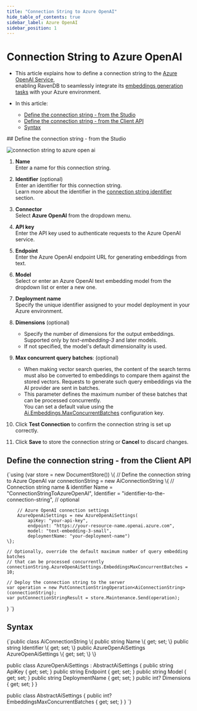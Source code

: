 ---
title: "Connection String to Azure OpenAI"
hide_table_of_contents: true
sidebar_label: Azure OpenAI
sidebar_position: 1
---




# Connection String to Azure OpenAI
<LanguageSwitcher supportedLanguages={supportedLanguages} />
<LanguageContent language="csharp">

<Admonition type="note" title="">

* This article explains how to define a connection string to the [Azure OpenAI Service](https://azure.microsoft.com/en-us/products/ai-services/openai-service),  
  enabling RavenDB to seamlessly integrate its [embeddings generation tasks](../../ai-integration/generating-embeddings/overview.mdx) with your Azure environment.

* In this article:
  * [Define the connection string - from the Studio](../../ai-integration/connection-strings/azure-open-ai.mdx#define-the-connection-string---from-the-studio)
  * [Define the connection string - from the Client API](../../ai-integration/connection-strings/azure-open-ai.mdx#define-the-connection-string---from-the-client-api)
  * [Syntax](../../ai-integration/connection-strings/azure-open-ai.mdx#syntax) 
    
</Admonition>
## Define the connection string - from the Studio

![connection string to azure open ai](./assets/azure-open-ai.png)

1. **Name**  
   Enter a name for this connection string.

2. **Identifier** (optional)  
   Enter an identifier for this connection string.  
   Learn more about the identifier in the [connection string identifier](../../ai-integration/connection-strings/connection-strings-overview.mdx#the-connection-string-identifier) section.

3. **Connector**  
   Select **Azure OpenAI** from the dropdown menu.

4. **API key**  
   Enter the API key used to authenticate requests to the Azure OpenAI service.

5. **Endpoint**  
   Enter the Azure OpenAI endpoint URL for generating embeddings from text.

6. **Model**  
   Select or enter an Azure OpenAI text embedding model from the dropdown list or enter a new one.

7. **Deployment name**  
   Specify the unique identifier assigned to your model deployment in your Azure environment.

8. **Dimensions** (optional)  
   * Specify the number of dimensions for the output embeddings.  
     Supported only by _text-embedding-3_ and later models.  
   * If not specified, the model's default dimensionality is used.

9. **Max concurrent query batches**: (optional)  
   * When making vector search queries, the content of the search terms must also be converted to embeddings to compare them against the stored vectors.
     Requests to generate such query embeddings via the AI provider are sent in batches.
   * This parameter defines the maximum number of these batches that can be processed concurrently.  
     You can set a default value using the [Ai.Embeddings.MaxConcurrentBatches](../../server/configuration/ai-integration-configuration.mdx#aiembeddingsmaxconcurrentbatches) configuration key.

10. Click **Test Connection** to confirm the connection string is set up correctly.

11. Click **Save** to store the connection string or **Cancel** to discard changes.



## Define the connection string - from the Client API

<TabItem value="create_connection_string_azure_open_ai" label="create_connection_string_azure_open_ai">
<CodeBlock language="csharp">
{`using (var store = new DocumentStore())
\{
    // Define the connection string to Azure OpenAI
    var connectionString = new AiConnectionString
    \{
        // Connection string name & identifier
        Name = "ConnectionStringToAzureOpenAI", 
        Identifier = "identifier-to-the-connection-string", // optional
        
        // Azure OpenAI connection settings
        AzureOpenAiSettings = new AzureOpenAiSettings(
            apiKey: "your-api-key",
            endpoint: "https://your-resource-name.openai.azure.com",
            model: "text-embedding-3-small",
            deploymentName: "your-deployment-name")
    \};
    
    // Optionally, override the default maximum number of query embedding batches
    // that can be processed concurrently 
    connectionString.AzureOpenAiSettings.EmbeddingsMaxConcurrentBatches = 10;
    
    // Deploy the connection string to the server
    var operation = new PutConnectionStringOperation<AiConnectionString>(connectionString);
    var putConnectionStringResult = store.Maintenance.Send(operation);
\}
`}
</CodeBlock>
</TabItem>



## Syntax

<TabItem value="azure_open_ai_settings" label="azure_open_ai_settings">
<CodeBlock language="csharp">
{`public class AiConnectionString
\{
    public string Name \{ get; set; \}
    public string Identifier \{ get; set; \}
    public AzureOpenAiSettings AzureOpenAiSettings \{ get; set; \}
\}

public class AzureOpenAiSettings : AbstractAiSettings
\{
    public string ApiKey \{ get; set; \}
    public string Endpoint \{ get; set; \}
    public string Model \{ get; set; \}
    public string DeploymentName \{ get; set; \}
    public int? Dimensions \{ get; set; \}
\}

public class AbstractAiSettings
\{
    public int? EmbeddingsMaxConcurrentBatches \{ get; set; \}
\}
`}
</CodeBlock>
</TabItem>




</LanguageContent>

<!---
### Vector Search
- [RavenDB as a vector database](../../ai-integration/vector-search/ravendb-as-vector-database)
- [Vector search using a static index](../../ai-integration/vector-search/vector-search-using-static-index)
- [Vector search using a dynamic query](../../ai-integration/vector-search/vector-search-using-dynamic-query)

### Embeddings Generation
- [Generating embeddings - overview](../../ai-integration/generating-embeddings/overview)
- [Embeddings generation task](../../ai-integration/generating-embeddings/embeddings-generation-task)

### AI Connection Strings
- [Connection strings - overview](../../ai-integration/connection-strings/connection-strings-overview)


-->